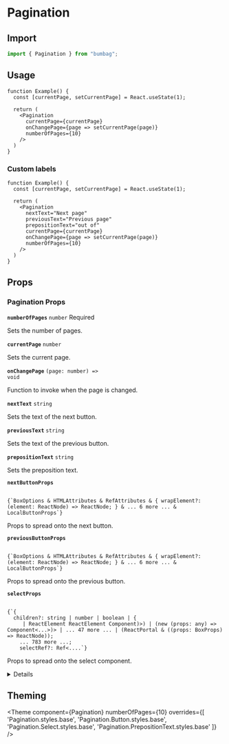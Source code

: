 
# Pagination

## Import

```jsx
import { Pagination } from "bumbag";
```

## Usage

```function-live
function Example() {
  const [currentPage, setCurrentPage] = React.useState(1);

  return (
    <Pagination
      currentPage={currentPage}
      onChangePage={page => setCurrentPage(page)}
      numberOfPages={10}
    />
  )
}
```

### Custom labels

```function-live
function Example() {
  const [currentPage, setCurrentPage] = React.useState(1);

  return (
    <Pagination
      nextText="Next page"
      previousText="Previous page"
      prepositionText="out of"
      currentPage={currentPage}
      onChangePage={page => setCurrentPage(page)}
      numberOfPages={10}
    />
  )
}
```

## Props

### Pagination Props

<!-- Automatically generated -->

**<Code fontSize="150" marginRight="major-1">numberOfPages</Code>** <Code fontSize="100" palette="primary">number</Code> <Text marginLeft="major-1" fontSize="150" textTransform="uppercase" color="gray">Required</Text>

Sets the number of pages.

<Divider marginTop="major-2" marginBottom="major-2" />

**<Code fontSize="150" marginRight="major-1">currentPage</Code>** <Code fontSize="100" palette="primary">number</Code> 

Sets the current page.

<Divider marginTop="major-2" marginBottom="major-2" />

**<Code fontSize="150" marginRight="major-1">onChangePage</Code>** <Code fontSize="100" palette="primary">(page: number) =&#62; void</Code> 

Function to invoke when the page is changed.

<Divider marginTop="major-2" marginBottom="major-2" />

**<Code fontSize="150" marginRight="major-1">nextText</Code>** <Code fontSize="100" palette="primary">string</Code> 

Sets the text of the next button.

<Divider marginTop="major-2" marginBottom="major-2" />

**<Code fontSize="150" marginRight="major-1">previousText</Code>** <Code fontSize="100" palette="primary">string</Code> 

Sets the text of the previous button.

<Divider marginTop="major-2" marginBottom="major-2" />

**<Code fontSize="150" marginRight="major-1">prepositionText</Code>** <Code fontSize="100" palette="primary">string</Code> 

Sets the preposition text.

<Divider marginTop="major-2" marginBottom="major-2" />

**<Code fontSize="150" marginRight="major-1">nextButtonProps</Code>**  

<Code isBlock palette="primary" fontSize="150" padding="minor-1" marginBottom="major-2">
{`BoxOptions & HTMLAttributes<any> & RefAttributes<any> & { wrapElement?: (element: ReactNode) => ReactNode; } & ... 6 more ... & LocalButtonProps`}
</Code>

Props to spread onto the next button.

<Divider marginTop="major-2" marginBottom="major-2" />

**<Code fontSize="150" marginRight="major-1">previousButtonProps</Code>**  

<Code isBlock palette="primary" fontSize="150" padding="minor-1" marginBottom="major-2">
{`BoxOptions & HTMLAttributes<any> & RefAttributes<any> & { wrapElement?: (element: ReactNode) => ReactNode; } & ... 6 more ... & LocalButtonProps`}
</Code>

Props to spread onto the previous button.

<Divider marginTop="major-2" marginBottom="major-2" />

**<Code fontSize="150" marginRight="major-1">selectProps</Code>**  

<Code isBlock palette="primary" fontSize="150" padding="minor-1" marginBottom="major-2">
{`{
  children?: string | number | boolean | {
     | ReactElement<any, string | ((props: any) => ReactElement<any, string | ... | (new (props: any) => Component<any, any, any>)>) | (new (props: any) => Component<...>)> | ... 47 more ... | (ReactPortal & ((props: BoxProps) => ReactNode));
    ... 783 more ...;
    selectRef?: Ref<....`}
</Code>

Props to spread onto the select component.

<Divider marginTop="major-2" marginBottom="major-2" />

<details><Box use="summary" marginBottom="major-2">Inherits <code><strong>Box</strong></code> props</Box>

**<Code fontSize="150" marginRight="major-1">use</Code>**  

<Code isBlock palette="primary" fontSize="150" padding="minor-1" marginBottom="major-2">
{`string
  | (ComponentClass<any, any> & { useProps: any; })
  | (FunctionComponent<any> & { useProps: any; })`}
</Code>

<Divider marginTop="major-2" marginBottom="major-2" />

**<Code fontSize="150" marginRight="major-1">className</Code>** <Code fontSize="100" palette="primary">string</Code> 

<Divider marginTop="major-2" marginBottom="major-2" />

**<Code fontSize="150" marginRight="major-1">children</Code>**  

<Code isBlock palette="primary" fontSize="150" padding="minor-1" marginBottom="major-2">
{`string
  | number
  | boolean
  | {}
  | ReactElement<any, string
  | ((props: any) => ReactElement<any, string
  | ...
  | (new (props: any) => Component<any, any, any>)>)
  | (new (props: any) => Component<...>)>
  | ReactNodeArray
  | ReactPortal
  | ((props: BoxProps) => ReactNode)`}
</Code>

<Divider marginTop="major-2" marginBottom="major-2" />

**<Code fontSize="150" marginRight="major-1">alignX</Code>** <Code fontSize="100" palette="primary">&#34;left&#34; | &#34;right&#34; | &#34;center&#34;</Code> 

<Divider marginTop="major-2" marginBottom="major-2" />

**<Code fontSize="150" marginRight="major-1">alignY</Code>** <Code fontSize="100" palette="primary">&#34;bottom&#34; | &#34;top&#34; | &#34;center&#34;</Code> 

<Divider marginTop="major-2" marginBottom="major-2" />

**<Code fontSize="150" marginRight="major-1">altitude</Code>** <Code fontSize="100" palette="primary">string</Code> 

<Divider marginTop="major-2" marginBottom="major-2" />

**<Code fontSize="150" marginRight="major-1">variant</Code>** <Code fontSize="100" palette="primary">string</Code> 

<Divider marginTop="major-2" marginBottom="major-2" />

**<Code fontSize="150" marginRight="major-1">colorMode</Code>** <Code fontSize="100" palette="primary">string</Code> 

<Divider marginTop="major-2" marginBottom="major-2" />

**<Code fontSize="150" marginRight="major-1">overrides</Code>**  

<Code isBlock palette="primary" fontSize="150" padding="minor-1" marginBottom="major-2">
{`{
  useCSSVariables?: boolean;
  altitudes?: AltitudesThemeConfig;
  borders?: BordersThemeConfig;
  borderRadii?: BorderRadiiThemeConfig;
  ... 90 more ...;
  Template?: TemplateThemeConfig;
}`}
</Code>

<Divider marginTop="major-2" marginBottom="major-2" />

**<Code fontSize="150" marginRight="major-1">elementRef</Code>** <Code fontSize="100" palette="primary">((instance: any) =&#62; void) | RefObject&#60;any&#62;</Code> 

<Divider marginTop="major-2" marginBottom="major-2" />

**<Code fontSize="150" marginRight="major-1">themeKey</Code>** <Code fontSize="100" palette="primary">string</Code> 

<Divider marginTop="major-2" marginBottom="major-2" />

</details>
            

## Theming

<Theme
  component={Pagination}
  numberOfPages={10}
  overrides={[
    'Pagination.styles.base',
    'Pagination.Button.styles.base',
    'Pagination.Select.styles.base',
    'Pagination.PrepositionText.styles.base'
  ]}
/>
